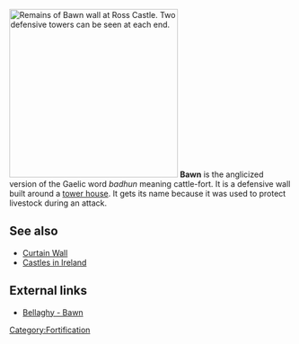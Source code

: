 [[Image:Bawn Wall at Ross Castle.jpg|right|thumb|300px|Remains of Bawn wall at [[Ross Castle]]. Two defensive towers can be seen at each end.]]
'''Bawn''' is the anglicized version of the Gaelic word ''badhun'' meaning cattle-fort. It is a defensive wall built around a [[tower house]]. It gets its name because it was used to protect livestock during an attack.

{{Ireland-stub}}

==See also==
*[[Curtain Wall]]
*[[Castles in Ireland]]

==External links==
*[http://www.bbc.co.uk/northernireland/yourplaceandmine/londonderry/A803459.shtml Bellaghy - Bawn]

[[Category:Fortification]]